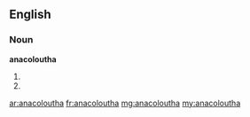 ==English==

===Noun===
'''anacoloutha'''

# {{plural of|anacolouthon}}
# {{alternative spelling of|anacolutha}}

[[ar:anacoloutha]]
[[fr:anacoloutha]]
[[mg:anacoloutha]]
[[my:anacoloutha]]